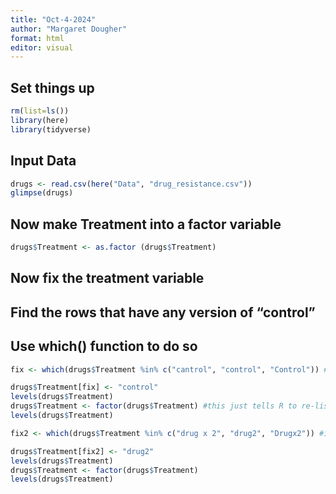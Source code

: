 ```yaml
---
title: "Oct-4-2024"
author: "Margaret Dougher"
format: html
editor: visual
---
```


## Set things up

```r
rm(list=ls())
library(here)
library(tidyverse)
```

## Input Data

```r
drugs <- read.csv(here("Data", "drug_resistance.csv"))
glimpse(drugs)
```

## Now make Treatment into a factor variable

```r
drugs$Treatment <- as.factor (drugs$Treatment)
```

## Now fix the treatment variable

## Find the rows that have any version of "control"

## Use which() function to do so

```r
fix <- which(drugs$Treatment %in% c("cantrol", "control", "Control")) #identify the rows that need repair

drugs$Treatment[fix] <- "control"
levels(drugs$Treatment)
drugs$Treatment <- factor(drugs$Treatment) #this just tells R to re-list the levels of my factor now that they have changed
levels(drugs$Treatment)
```

```r
fix2 <- which(drugs$Treatment %in% c("drug x 2", "drug2", "Drugx2")) #identify the rows that need repair

drugs$Treatment[fix2] <- "drug2"
levels(drugs$Treatment)
drugs$Treatment <- factor(drugs$Treatment)
levels(drugs$Treatment)
```
